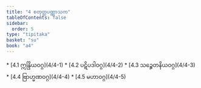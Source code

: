 ```yaml
---
title: "4 စတုတ္ထပဏ္ဏာသက"
tableOfContents: false
sidebar:
  order: 5
type: "tipitaka"
basket: "su"
book: "a4"
---
```



<DynamicBreadcrumb />



<TableOfContents book="a4" section="4">
* [4.1 ဣန္ဒြိယဝဂ္ဂ](4/4-1)
* [4.2 ပဋိပဒါဝဂ္ဂ](4/4-2)
* [4.3 သဉ္စေတနိယဝဂ္ဂ](4/4-3)
* [4.4 ဗြာဟ္မဏဝဂ္ဂ](4/4-4)
* [4.5 မဟာဝဂ္ဂ](4/4-5)
</TableOfContents>